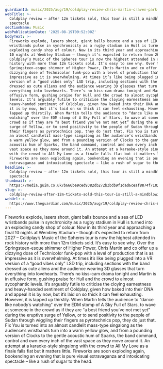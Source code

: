 ```yaml
---
guardianId: music/2025/aug/19/coldplay-review-chris-martin-craven-park-hull
webTitle: >-
  Coldplay review – after 12m tickets sold, this tour is still a mindblowing
  spectacle
sectionName: Music
webPublicationDate: '2025-08-19T09:52:00Z'
bodyText: >-
  Fireworks explode, lasers shoot, giant balls bounce and a sea of LED
  wristbands pulse in synchronicity as a rugby stadium in Hull is turned into an
  exploding candy shop of colour. Now in its third year and approaching a final
  10 nights at Wembley Stadium – though it’s expected to return from 2027 –
  Coldplay’s Music of the Spheres tour is now the highest attended in rock
  history with more than 12m tickets sold. It’s easy to see why. Over the
  Springsteen-esque shimmer of Higher Power, Chris Martin and co offer up a
  dizzying dose of Technicolor funk-pop with a level of production that is as
  impressive as it is overwhelming. At times it’s like being plugged into a VR
  version of a “good vibes only” LSD trip, including sections with the band
  dressed as cute aliens and the audience wearing 3D glasses that turn
  everything into lovehearts. There’s no kiss-cam drama tonight and Martin is in
  effusive form, gushing praise for Hull and the crowd to almost sycophantic
  levels. It’s arguably futile to criticise the cloying earnestness and
  heavy-handed sentiment of Coldplay, given how baked into their DNA and appeal
  it is by now, but it’s laid on so thick it can feel exhausting. However, it is
  lapped up thirstily. When Martin tells the audience to “dance like nobody’s
  watching” over the EDM stomp of A Sky Full of Stars, to wave at someone in the
  crowd as if they are “a best friend you’ve not met yet” during the eruptive
  surge of Yellow, or to send positivity to the people of Sudan through wiggling
  their fingers as pyrotechnics pop, they do just that. Fix You is turned into
  an almost candlelit mass-type singalong as the audience’s wristbands turn into
  a warm yellow glow, and from a pounding version of Clocks to the gentle
  acoustic hum of Sparks, the band command, control and own every inch of the
  vast space as they move around it. An attempt at a karaoke-style singalong
  with the crowd to All My Love as a finale falls flat but it matters little.
  Fireworks are soon exploding again, bookending an evening that is pure visual
  extravaganza and intoxicating spectacle – like a rush of sugar to the head.
headline: >-
  Coldplay review – after 12m tickets sold, this tour is still a mindblowing
  spectacle
thumbnail: >-
  https://media.guim.co.uk/b666be9ced9382db272b3bdb9f1dad6ceaf8874f/1028_636_3874_3102/500.jpg
slug: >-
  coldplay-review-after-12m-tickets-sold-this-tour-is-still-a-mindblowing-spectacle
webUrl: >-
  https://www.theguardian.com/music/2025/aug/19/coldplay-review-chris-martin-craven-park-hull
---
```

Fireworks explode, lasers shoot, giant balls bounce and a sea of LED wristbands pulse in synchronicity as a rugby stadium in Hull is turned into an exploding candy shop of colour. Now in its third year and approaching a final 10 nights at Wembley Stadium – though it’s expected to return from 2027 – Coldplay’s Music of the Spheres tour is now the highest attended in rock history with more than 12m tickets sold. It’s easy to see why. Over the Springsteen-esque shimmer of Higher Power, Chris Martin and co offer up a dizzying dose of Technicolor funk-pop with a level of production that is as impressive as it is overwhelming. At times it’s like being plugged into a VR version of a “good vibes only” LSD trip, including sections with the band dressed as cute aliens and the audience wearing 3D glasses that turn everything into lovehearts. There’s no kiss-cam drama tonight and Martin is in effusive form, gushing praise for Hull and the crowd to almost sycophantic levels. It’s arguably futile to criticise the cloying earnestness and heavy-handed sentiment of Coldplay, given how baked into their DNA and appeal it is by now, but it’s laid on so thick it can feel exhausting. However, it is lapped up thirstily. When Martin tells the audience to “dance like nobody’s watching” over the EDM stomp of A Sky Full of Stars, to wave at someone in the crowd as if they are “a best friend you’ve not met yet” during the eruptive surge of Yellow, or to send positivity to the people of Sudan through wiggling their fingers as pyrotechnics pop, they do just that. Fix You is turned into an almost candlelit mass-type singalong as the audience’s wristbands turn into a warm yellow glow, and from a pounding version of Clocks to the gentle acoustic hum of Sparks, the band command, control and own every inch of the vast space as they move around it. An attempt at a karaoke-style singalong with the crowd to All My Love as a finale falls flat but it matters little. Fireworks are soon exploding again, bookending an evening that is pure visual extravaganza and intoxicating spectacle – like a rush of sugar to the head.
